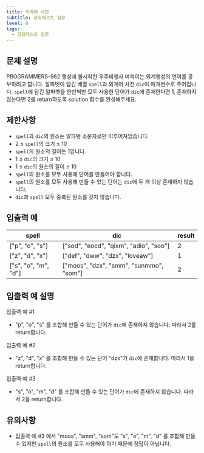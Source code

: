 ```yaml
---
title: 외계어 사전
subtitle: 코딩테스트 입문
level: 0
tags:
  - 코딩테스트 입문
---
```


## 문제 설명

PROGRAMMERS-962 행성에 불시착한 우주비행사 머쓱이는 외계행성의 언어를 공부하려고 합니다. 알파벳이 담긴 배열 `spell`과 외계어 사전 `dic`이 매개변수로 주어집니다. `spell`에 담긴 알파벳을 한번씩만 모두 사용한 단어가 `dic`에 존재한다면 1, 존재하지 않는다면 2를 return하도록 solution 함수를 완성해주세요.

## 제한사항

- `spell`과 `dic`의 원소는 알파벳 소문자로만 이루어져있습니다.
- 2 ≤ `spell`의 크기 ≤ 10
- `spell`의 원소의 길이는 1입니다.
- 1 ≤ `dic`의 크기 ≤ 10
- 1 ≤ `dic`의 원소의 길이 ≤ 10
- `spell`의 원소를 모두 사용해 단어를 만들어야 합니다.
- `spell`의 원소를 모두 사용해 만들 수 있는 단어는 `dic`에 두 개 이상 존재하지 않습니다.
- `dic`과 `spell` 모두 중복된 원소를 갖지 않습니다.

## 입출력 예

| spell                  | dic                                       | result |
| ---------------------- | ----------------------------------------- | ------ |
| \["p", "o", "s"\]      | \["sod", "eocd", "qixm", "adio", "soo"\]  | 2      |
| \["z", "d", "x"\]      | \["def", "dww", "dzx", "loveaw"\]         | 1      |
| \["s", "o", "m", "d"\] | \["moos", "dzx", "smm", "sunmmo", "som"\] | 2      |

## 입출력 예 설명

입출력 예 #1

- "p", "o", "s" 를 조합해 만들 수 있는 단어가 `dic`에 존재하지 않습니다. 따라서 2를 return합니다.

입출력 예 #2

- "z", "d", "x" 를 조합해 만들 수 있는 단어 "dzx"가 `dic`에 존재합니다. 따라서 1을 return합니다.

입출력 예 #3

- "s", "o", "m", "d" 를 조합해 만들 수 있는 단어가 `dic`에 존재하지 않습니다. 따라서 2을 return합니다.

## 유의사항

- 입출력 예 #3 에서 "moos", "smm", "som"도 "s", "o", "m", "d" 를 조합해 만들 수 있지만 `spell`의 원소를 모두 사용해야 하기 때문에 정답이 아닙니다.
